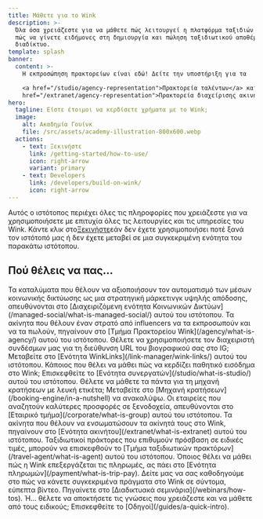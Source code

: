 ```yaml
---
title: Μάθετε για το Wink
description: >-
  Όλα όσα χρειάζεστε για να μάθετε πώς λειτουργεί η πλατφόρμα ταξιδιών Wink και
  πώς να γίνετε ειδήμονες στη δημιουργία και πώληση ταξιδιωτικού αποθέματος στο
  διαδίκτυο.
template: splash
banner:
  content: >-
    Η εκπροσώπηση πρακτορείων είναι εδώ! Δείτε την υποστήριξη για τα

    <a href="/studio/agency-representation">Πρακτορεία ταλέντων</a> και τα <a
    href="/extranet/agency-representation">Πρακτορεία διαχείρισης ακινήτων</a>.
hero:
  tagline: Είστε έτοιμοι να κερδίσετε χρήματα με το Wink;
  image:
    alt: Ακαδημία Γουίνκ
    file: /src/assets/academy-illustration-800x600.webp
  actions:
    - text: Ξεκινήστε
      link: /getting-started/how-to-use/
      icon: right-arrow
      variant: primary
    - text: Developers
      link: /developers/build-on-wink/
      icon: right-arrow
---
```


Αυτός ο ιστότοπος περιέχει όλες τις πληροφορίες που χρειάζεστε για να χρησιμοποιήσετε με επιτυχία όλες τις λειτουργίες και τις υπηρεσίες του Wink. Κάντε κλικ στο[Ξεκινήστε](/getting-started/how-to-use)εάν δεν έχετε χρησιμοποιήσει ποτέ ξανά τον ιστότοπό μας ή δεν έχετε μεταβεί σε μια συγκεκριμένη ενότητα του παρακάτω ιστότοπου.

## Πού θέλεις να πας...

<CardGrid stagger>
  <Card title="Διαχειριζόμενα Κοινωνικά Δίκτυα" icon="seti:info">
    Τα καταλύματα που θέλουν να αξιοποιήσουν τον αυτοματισμό των μέσων κοινωνικής δικτύωσης ως μια στρατηγική μάρκετινγκ υψηλής απόδοσης, απευθύνονται στο [Διαχειριζόμενη ενότητα Κοινωνικών Δικτύων](/managed-social/what-is-managed-social/) αυτού του ιστότοπου.
  </Card>

  <Card title="Πρακτορείο Wink" icon="seti:info">
    Τα ακίνητα που θέλουν έναν στρατό από influencers να τα εκπροσωπούν και να τα πωλούν, πηγαίνουν στο [Τμήμα Πρακτορείου Wink](/agency/what-is-agency/) αυτού του ιστότοπου.
  </Card>

  <Card title="WinkLinks" icon="seti:info">
    Θέλετε να χρησιμοποιήσετε τον διαχειριστή συνδέσμων μας για τη διεύθυνση URL του βιογραφικού σας στο IG; Μεταβείτε στο [Ενότητα WinkLinks](/link-manager/wink-links/) αυτού του ιστότοπου.
  </Card>

  <Card title="Συνεργάτες" icon="seti:info">
    Κάποιος που θέλει να μάθει πώς να κερδίζει παθητικό εισόδημα στο Wink; Επισκεφθείτε το [Ενότητα συνεργατών](/studio/what-is-studio/) αυτού του ιστότοπου.
  </Card>

  <Card title="Μηχανή κρατήσεων" icon="seti:info">
    Θέλετε να μάθετε τα πάντα για τη μηχανή κρατήσεων με λευκή ετικέτα; Μεταβείτε στο [Μηχανή κρατήσεων](/booking-engine/in-a-nutshell) να ανακαλύψω.
  </Card>

  <Card title="Εταιρείες" icon="seti:info">
    Οι εταιρείες που αναζητούν καλύτερες προσφορές σε ξενοδοχεία, απευθύνονται στο [Εταιρικό τμήμα](/corporate/what-is-group) αυτού του ιστότοπου.
  </Card>

  <Card title="Σκηνικά θέατρου" icon="seti:info">
    Τα ακίνητα που θέλουν να ενσωματώσουν τα ακίνητά τους στο Wink, πηγαίνουν στο [Ενότητα ακινήτου](/extranet/what-is-extranet) αυτού του ιστότοπου.
  </Card>

  <Card title="Ταξιδιωτικοί πράκτορες" icon="seti:info">
    Ταξιδιωτικοί πράκτορες που επιθυμούν πρόσβαση σε ειδικές τιμές, μπορούν να επισκεφθούν το [Τμήμα ταξιδιωτικών πρακτόρων](/travel-agent/what-is-agent) αυτού του ιστότοπου.
  </Card>

  <Card title="Πληρωμές" icon="seti:info">
    Όποιος θέλει να μάθει πώς η Wink επεξεργάζεται τις πληρωμές, ας πάει στο [Ενότητα πληρωμών](/payment/what-is-trip-pay).
  </Card>

  <Card title="Διαδικτυακά σεμινάρια" icon="seti:info">
    Δείτε μας να σας καθοδηγούμε στο πώς να κάνετε συγκεκριμένα πράγματα στο Wink σε σύντομα, εύπεπτα βίντεο. Πηγαίνετε στο [Διαδικτυακά σεμινάρια](/webinars/how-tos).
  </Card>

  <Card title="Οδηγοί" icon="seti:info">
    Ή... θέλετε να αποκτήσετε τις γνώσεις που χρειάζεστε και να μάθετε από τους ειδικούς; Επισκεφθείτε το [Οδηγοί](/guides/a-quick-intro).
  </Card>
</CardGrid>

